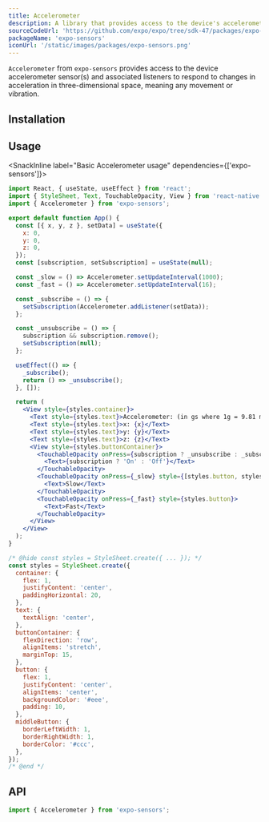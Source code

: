 ```yaml
---
title: Accelerometer
description: A library that provides access to the device's accelerometer sensor.
sourceCodeUrl: 'https://github.com/expo/expo/tree/sdk-47/packages/expo-sensors'
packageName: 'expo-sensors'
iconUrl: '/static/images/packages/expo-sensors.png'
---
```




`Accelerometer` from `expo-sensors` provides access to the device accelerometer sensor(s) and associated listeners to respond to changes in acceleration in three-dimensional space, meaning any movement or vibration.

<PlatformsSection android emulator ios web />

## Installation

<APIInstallSection />

## Usage

<SnackInline label="Basic Accelerometer usage" dependencies={['expo-sensors']}>

```jsx
import React, { useState, useEffect } from 'react';
import { StyleSheet, Text, TouchableOpacity, View } from 'react-native';
import { Accelerometer } from 'expo-sensors';

export default function App() {
  const [{ x, y, z }, setData] = useState({
    x: 0,
    y: 0,
    z: 0,
  });
  const [subscription, setSubscription] = useState(null);

  const _slow = () => Accelerometer.setUpdateInterval(1000);
  const _fast = () => Accelerometer.setUpdateInterval(16);

  const _subscribe = () => {
    setSubscription(Accelerometer.addListener(setData));
  };

  const _unsubscribe = () => {
    subscription && subscription.remove();
    setSubscription(null);
  };

  useEffect(() => {
    _subscribe();
    return () => _unsubscribe();
  }, []);

  return (
    <View style={styles.container}>
      <Text style={styles.text}>Accelerometer: (in gs where 1g = 9.81 m/s^2)</Text>
      <Text style={styles.text}>x: {x}</Text>
      <Text style={styles.text}>y: {y}</Text>
      <Text style={styles.text}>z: {z}</Text>
      <View style={styles.buttonContainer}>
        <TouchableOpacity onPress={subscription ? _unsubscribe : _subscribe} style={styles.button}>
          <Text>{subscription ? 'On' : 'Off'}</Text>
        </TouchableOpacity>
        <TouchableOpacity onPress={_slow} style={[styles.button, styles.middleButton]}>
          <Text>Slow</Text>
        </TouchableOpacity>
        <TouchableOpacity onPress={_fast} style={styles.button}>
          <Text>Fast</Text>
        </TouchableOpacity>
      </View>
    </View>
  );
}

/* @hide const styles = StyleSheet.create({ ... }); */
const styles = StyleSheet.create({
  container: {
    flex: 1,
    justifyContent: 'center',
    paddingHorizontal: 20,
  },
  text: {
    textAlign: 'center',
  },
  buttonContainer: {
    flexDirection: 'row',
    alignItems: 'stretch',
    marginTop: 15,
  },
  button: {
    flex: 1,
    justifyContent: 'center',
    alignItems: 'center',
    backgroundColor: '#eee',
    padding: 10,
  },
  middleButton: {
    borderLeftWidth: 1,
    borderRightWidth: 1,
    borderColor: '#ccc',
  },
});
/* @end */
```

</SnackInline>

## API

```js
import { Accelerometer } from 'expo-sensors';
```

<APISection packageName="expo-accelerometer" />

